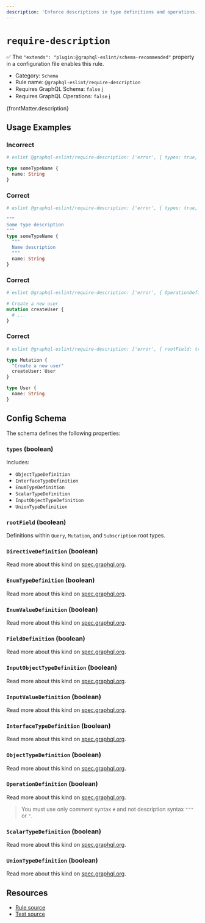```yaml
---
description: 'Enforce descriptions in type definitions and operations.'
---
```


# `require-description`

✅ The `"extends": "plugin:@graphql-eslint/schema-recommended"` property in a configuration file
enables this rule.

- Category: `Schema`
- Rule name: `@graphql-eslint/require-description`
- Requires GraphQL Schema: `false`
  [ℹ️](/docs/getting-started#extended-linting-rules-with-graphql-schema)
- Requires GraphQL Operations: `false`
  [ℹ️](/docs/getting-started#extended-linting-rules-with-siblings-operations)

{frontMatter.description}

## Usage Examples

### Incorrect

```graphql
# eslint @graphql-eslint/require-description: ['error', { types: true, FieldDefinition: true }]

type someTypeName {
  name: String
}
```

### Correct

```graphql
# eslint @graphql-eslint/require-description: ['error', { types: true, FieldDefinition: true }]

"""
Some type description
"""
type someTypeName {
  """
  Name description
  """
  name: String
}
```

### Correct

```graphql
# eslint @graphql-eslint/require-description: ['error', { OperationDefinition: true }]

# Create a new user
mutation createUser {
  # ...
}
```

### Correct

```graphql
# eslint @graphql-eslint/require-description: ['error', { rootField: true }]

type Mutation {
  "Create a new user"
  createUser: User
}

type User {
  name: String
}
```

## Config Schema

The schema defines the following properties:

### `types` (boolean)

Includes:

- `ObjectTypeDefinition`
- `InterfaceTypeDefinition`
- `EnumTypeDefinition`
- `ScalarTypeDefinition`
- `InputObjectTypeDefinition`
- `UnionTypeDefinition`

### `rootField` (boolean)

Definitions within `Query`, `Mutation`, and `Subscription` root types.

### `DirectiveDefinition` (boolean)

Read more about this kind on
[spec.graphql.org](https://spec.graphql.org/October2021/#DirectiveDefinition).

### `EnumTypeDefinition` (boolean)

Read more about this kind on
[spec.graphql.org](https://spec.graphql.org/October2021/#EnumTypeDefinition).

### `EnumValueDefinition` (boolean)

Read more about this kind on
[spec.graphql.org](https://spec.graphql.org/October2021/#EnumValueDefinition).

### `FieldDefinition` (boolean)

Read more about this kind on
[spec.graphql.org](https://spec.graphql.org/October2021/#FieldDefinition).

### `InputObjectTypeDefinition` (boolean)

Read more about this kind on
[spec.graphql.org](https://spec.graphql.org/October2021/#InputObjectTypeDefinition).

### `InputValueDefinition` (boolean)

Read more about this kind on
[spec.graphql.org](https://spec.graphql.org/October2021/#InputValueDefinition).

### `InterfaceTypeDefinition` (boolean)

Read more about this kind on
[spec.graphql.org](https://spec.graphql.org/October2021/#InterfaceTypeDefinition).

### `ObjectTypeDefinition` (boolean)

Read more about this kind on
[spec.graphql.org](https://spec.graphql.org/October2021/#ObjectTypeDefinition).

### `OperationDefinition` (boolean)

Read more about this kind on
[spec.graphql.org](https://spec.graphql.org/October2021/#OperationDefinition).

> You must use only comment syntax `#` and not description syntax `"""` or `"`.

### `ScalarTypeDefinition` (boolean)

Read more about this kind on
[spec.graphql.org](https://spec.graphql.org/October2021/#ScalarTypeDefinition).

### `UnionTypeDefinition` (boolean)

Read more about this kind on
[spec.graphql.org](https://spec.graphql.org/October2021/#UnionTypeDefinition).

## Resources

- [Rule source](https://github.com/B2o5T/graphql-eslint/tree/master/packages/plugin/src/rules/require-description.ts)
- [Test source](https://github.com/B2o5T/graphql-eslint/tree/master/packages/plugin/__tests__/require-description.spec.ts)
